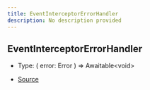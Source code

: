 ```yaml
---
title: EventInterceptorErrorHandler
description: No description provided
---
```


## EventInterceptorErrorHandler

- Type: (
  error: Error
) => Awaitable\<void>

- [Source](https://github.com/underctrl-io/commandkit/blob/e7997746676c2b18be64230c918cb998973d18b5/packages/commandkit/src/components/common/EventInterceptor.ts#L30)